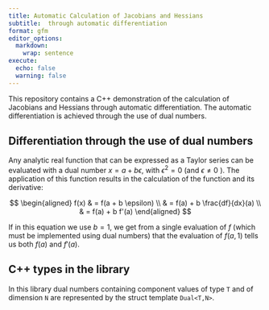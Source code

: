 ```yaml
---
title: Automatic Calculation of Jacobians and Hessians
subtitle:  through automatic differentiation
format: gfm
editor_options:
  markdown:
    wrap: sentence
execute:
  echo: false
  warning: false
---  
```


This repository contains a C++ demonstration of the calculation of Jacobians and Hessians through automatic differentiation.
The automatic differentiation is achieved through the use of dual numbers.

## Differentiation through the use of dual numbers

Any analytic real function that can be expressed as a Taylor series can be evaluated with a dual number $x = a + b \epsilon$, with $\epsilon^2 = 0$ (and $\epsilon \ne 0$ ).
The application of this function results in the calculation of the function and its derivative:

$$
\begin{aligned}
f(x) & = f(a + b \epsilon) \\
     & = f(a) + b \frac{df}{dx}(a) \\
     & = f(a) + b f'(a)
\end{aligned}
$$

If in this equation we use $b=1$, we get from a single evaluation of $f$ (which must be implemented using dual numbers) that the evaluation of $f(a,1)$ tells us both $f(a)$ and $f'(a)$.

## C++ types in the library

In this library dual numbers containing component values of type `T` and of dimension `N` are represented by the struct template `Dual<T,N>`.
